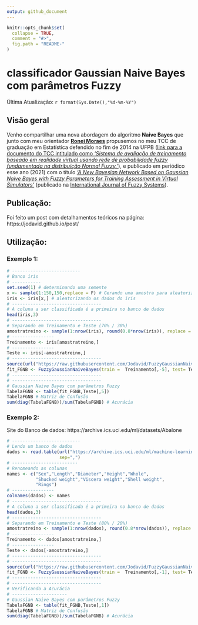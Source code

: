 ```yaml
---
output: github_document
---
```


```r
knitr::opts_chunk$set(
  collapse = TRUE, 
  comment = "#>",
  fig.path = "README-"  
)
```


# classificador Gaussian Naive Bayes com parâmetros Fuzzy


Última Atualização: `r format(Sys.Date(),"%d-%m-%Y")`


## Visão geral

Venho compartilhar uma nova abordagem do algoritmo **Naive Bayes** que junto com meu orientador [**Ronei Moraes**](mailto:ronei@de.ufpb.br) propusemos no meu TCC de graduação em Estatística defendido no fim de 2014 na UFPB ([link para a documento do TCC intitulado como *'Sistema de avaliação de treinamento baseado em realidade virtual usando rede de probabilidade fuzzy fundamentada na distribuição Normal Fuzzy.'*](http://www.de.ufpb.br/graduacao/tcc/TCC2014p2Jodavid.pdf)), e publicado em periódico esse ano (2021) com o título [*'A New Bayesian Network Based on Gaussian Naive Bayes with Fuzzy Parameters for Training Assessment in Virtual Simulators'*](https://link.springer.com/article/10.1007/s40815-020-00936-4) (publicado na [International Journal of Fuzzy Systems](https://www.springer.com/journal/40815)).

## Publicação:

Foi feito um post com detalhamentos teóricos na página: https://jodavid.github.io/post/

## Utilização:

### Exemplo 1:

```r
# --------------------------
# Banco iris
# -----------
set.seed(1) # determinando uma semente
x <- sample(1:150,150,replace = F) # Gerando uma amostra para aleatorizar os dados
iris <- iris[x,] # aleatorizando os dados do iris
# ----------------------------------
# A coluna a ser classificada é a primeira no banco de dados
head(iris,3)
# ----------------------------------
# Separando em Treinamento e Teste (70% / 30%)
amostratreino <- sample(1:nrow(iris), round(0.8*nrow(iris)), replace = F)
# ----------------
Treinamento <- iris[amostratreino,]
# ----------------
Teste <- iris[-amostratreino,]
# ----------------------------------
source(url("https://raw.githubusercontent.com/Jodavid/FuzzyGaussianNaiveBayes/main/FuzzyGaussianNaiveBayes.R"))
fit_FGNB <- FuzzyGaussianNaiveBayes(train =  Treinamento[,-5], test= Teste[,-5], cl = Treinamento[,5], metd=1, cores=2)
# ----------------------------------
# ----------------------------------
# Gaussian Naive Bayes com parâmetros Fuzzy
TabelaFGNB <- table(fit_FGNB,Teste[,5]) 
TabelaFGNB # Matriz de Confusão
sum(diag(TabelaFGNB))/sum(TabelaFGNB) # Acurácia

```


### Exemplo 2:

Site do Banco de dados:
https://archive.ics.uci.edu/ml/datasets/Abalone

```r
# --------------------------
# Lendo um banco de dados
dados <- read.table(url("https://archive.ics.uci.edu/ml/machine-learning-databases/abalone/abalone.data"),
                    sep=",")
# -------------------------
# Renomeando as colunas
names <- c("Sex","Length","Diameter","Height","Whole",
           "Shucked weight","Viscera weight","Shell weight",
           "Rings")
# ----------------
colnames(dados) <- names
# ----------------------------------
# A coluna a ser classificada é a primeira no banco de dados
head(dados,3)
# ----------------------------------
# Separando em Treinamento e Teste (80% / 20%)
amostratreino <- sample(1:nrow(dados), round(0.8*nrow(dados)), replace = F)
# ----------------
Treinamento <- dados[amostratreino,]
# ----------------
Teste <- dados[-amostratreino,]
# ----------------------------------
# ----------------------------------
source(url("https://raw.githubusercontent.com/Jodavid/FuzzyGaussianNaiveBayes/main/FuzzyGaussianNaiveBayes.R"))
fit_FGNB <- FuzzyGaussianNaiveBayes(train =  Treinamento[,-1], test= Teste[,-1], cl = Treinamento[,1], metd=1, cores=2)
# ----------------------------------
# ----------------------------------
# Verificando a Acurácia
# ---------------------
# Gaussian Naive Bayes com parâmetros Fuzzy
TabelaFGNB <- table(fit_FGNB,Teste[,1]) 
TabelaFGNB # Matriz de Confusão
sum(diag(TabelaFGNB))/sum(TabelaFGNB) # Acurácia
```


